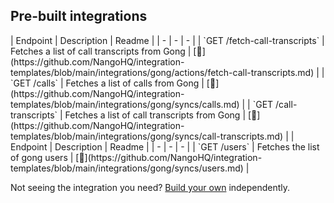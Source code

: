 
## Pre-built integrations

<AccordionGroup>


<Accordion title="Calls">
| Endpoint | Description | Readme |
| - | - | - |
| `GET /fetch-call-transcripts` | Fetches a list of call transcripts from Gong | [🔗](https://github.com/NangoHQ/integration-templates/blob/main/integrations/gong/actions/fetch-call-transcripts.md) |
| `GET /calls` | Fetches a list of calls from Gong | [🔗](https://github.com/NangoHQ/integration-templates/blob/main/integrations/gong/syncs/calls.md) |
| `GET /call-transcripts` | Fetches a list of call transcripts from Gong | [🔗](https://github.com/NangoHQ/integration-templates/blob/main/integrations/gong/syncs/call-transcripts.md) |
</Accordion>


<Accordion title="Users">
| Endpoint | Description | Readme |
| - | - | - |
| `GET /users` | Fetches the list of gong users | [🔗](https://github.com/NangoHQ/integration-templates/blob/main/integrations/gong/syncs/users.md) |
</Accordion>

</AccordionGroup>

<Tip>Not seeing the integration you need? [Build your own](https://nango.dev/docs/guides/platform/functions) independently.</Tip>
